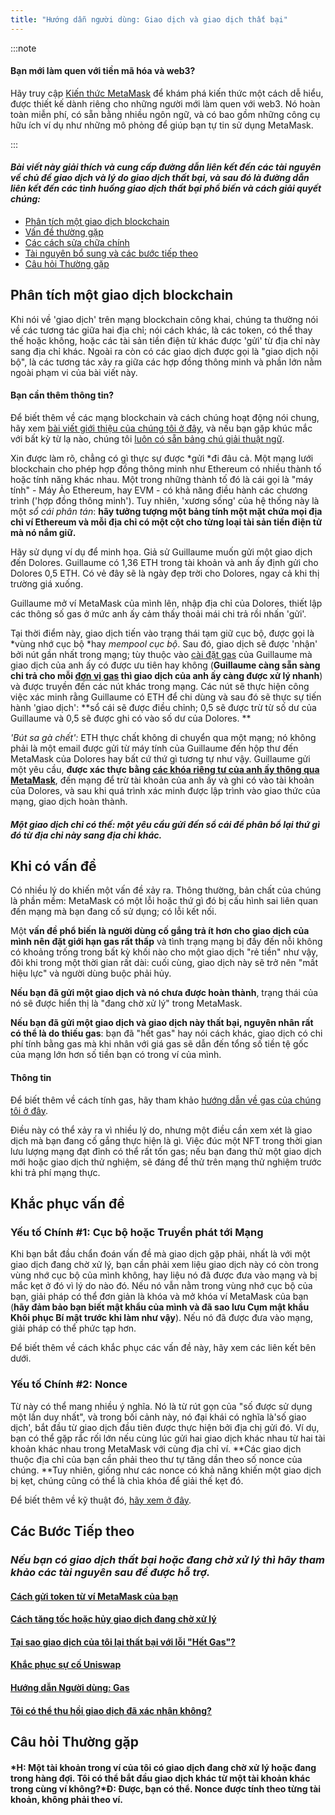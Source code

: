 ```yaml
---
title: "Hướng dẫn người dùng: Giao dịch và giao dịch thất bại"
---
```


:::note

#### Bạn mới làm quen với tiền mã hóa và web3?

Hãy truy cập [Kiến thức MetaMask](https://learn.metamask.io/) để khám phá kiến thức một cách dễ hiểu, được thiết kế dành riêng cho những người mới làm quen với web3. Nó hoàn toàn miễn phí, có sẵn bằng nhiều ngôn ngữ, và có bao gồm những công cụ hữu ích ví dụ như những mô phỏng để giúp bạn tự tin sử dụng MetaMask.

:::

#### _Bài viết này giải thích và cung cấp đường dẫn liên kết đến các tài nguyên về chủ đề giao dịch và lý do giao dịch thất bại, và sau đó là đường dẫn liên kết đến các tình huống giao dịch thất bại phổ biến và cách giải quyết chúng:_

- [Phân tích một giao dịch blockchain](#phân-tích-một-giao-dịch-blockchain)
- [Vấn đề thường gặp](#khi-có-vấn-đề)
- [Các cách sửa chữa chính](#khắc-phục-vấn-đề)
- [Tài nguyên bổ sung và các bước tiếp theo](#các-bước-tiếp-theo)
- [Câu hỏi Thường gặp](#câu-hỏi-thường-gặp)

## **Phân tích một giao dịch blockchain**

Khi nói về 'giao dịch' trên mạng blockchain công khai, chúng ta thường nói về các tương tác giữa hai địa chỉ; nói cách khác, là các token, có thể thay thế hoặc không, hoặc các tài sản tiền điện tử khác được 'gửi' từ địa chỉ này sang địa chỉ khác. Ngoài ra còn có các giao dịch được gọi là "giao dịch nội bộ", là các tương tác xảy ra giữa các hợp đồng thông minh và phần lớn nằm ngoài phạm vi của bài viết này.

#### Bạn cần thêm thông tin?

Để biết thêm về các mạng blockchain và cách chúng hoạt động nói chung, hãy xem [bài viết giới thiệu của chúng tôi ở đây](https://metamask.zendesk.com/hc/en-us/articles/360015489611-Learn-the-basics-of-blockchains-and-Ethereum-miners-and-validators-gas-cryptocurrencies-and-NFTs-block-explorer-networks-etc-), và nếu bạn gặp khúc mắc với bất kỳ từ lạ nào, chúng tôi [luôn có sẵn bảng chú giải thuật ngữ](https://consensys.net/knowledge-base/a-blockchain-glossary-for-beginners/).

Xin được làm rõ, chẳng có gì thực sự được *gửi *đi đâu cả. Một mạng lưới blockchain cho phép hợp đồng thông minh như Ethereum có nhiều thành tố hoặc tính năng khác nhau. Một trong những thành tố đó là cái gọi là "máy tính" - Máy Ảo Ethereum, hay EVM - có khả năng điều hành các chương trình ('hợp đồng thông minh'). Tuy nhiên, 'xương sống' của hệ thống này là một _sổ cái phân tán_: **hãy tưởng tượng một bảng tính một mặt chứa mọi địa chỉ ví Ethereum và mỗi địa chỉ có một cột cho từng loại tài sản tiền điện tử mà nó nắm giữ.**

Hãy sử dụng ví dụ để minh họa. Giả sử Guillaume muốn gửi một giao dịch đến Dolores. Guillaume có 1,36 ETH trong tài khoản và anh ấy định gửi cho Dolores 0,5 ETH. Có vẻ đây sẽ là ngày đẹp trời cho Dolores, ngay cả khi thị trường giá xuống.

Guillaume mở ví MetaMask của mình lên, nhập địa chỉ của Dolores, thiết lập các thông số gas ở mức anh ấy cảm thấy thoải mái chi trả rồi nhấn 'gửi'.

Tại thời điểm này, giao dịch tiến vào trạng thái tạm giữ cục bộ, được gọi là *vùng nhớ cục bộ *hay _mempool cục bộ_. Sau đó, giao dịch sẽ được 'nhận' bởi nút gần nhất trong mạng; tùy thuộc vào [cài đặt gas](https://metamask.zendesk.com/hc/en-us/articles/360022895972-Using-advanced-gas-controls) của Guillaume mà giao dịch của anh ấy có được ưu tiên hay không (**Guillaume càng sẵn sàng chi trả cho mỗi [đơn vị gas](https://metamask.zendesk.com/hc/en-us/articles/4404600179227-User-Guide-Gas) thì giao dịch của anh ấy càng được xử lý nhanh**) và được truyền đến các nút khác trong mạng. Các nút sẽ thực hiện công việc xác minh rằng Guillaume có ETH để chi dùng và sau đó sẽ thực sự tiến hành 'giao dịch': **sổ cái sẽ được điều chỉnh; 0,5 sẽ được trừ từ số dư của Guillaume và 0,5 sẽ được ghi có vào số dư của Dolores. **

_'Bút sa gà chết':_ ETH thực chất không di chuyển qua một mạng; nó không phải là một email được gửi từ máy tính của Guillaume đến hộp thư đến MetaMask của Dolores hay bất cứ thứ gì tương tự như vậy. Guillaume gửi một yêu cầu, **được xác thực bằng [các khóa riêng tư của anh ấy thông qua MetaMask](https://metamask.zendesk.com/hc/en-us/articles/4404722782107-User-guide-Secret-Recovery-Phrase-password-and-private-keys)**, đến mạng để trừ tài khoản của anh ấy và ghi có vào tài khoản của Dolores, và sau khi quá trình xác minh được lập trình vào giao thức của mạng, giao dịch hoàn thành.

#### _Một giao dịch chỉ có thế: một yêu cầu gửi đến sổ cái để phân bổ lại thứ gì đó từ địa chỉ này sang địa chỉ khác._

## **Khi có vấn đề**

Có nhiều lý do khiến một vấn đề xảy ra. Thông thường, bản chất của chúng là phần mềm: MetaMask có một lỗi hoặc thứ gì đó bị cấu hình sai liên quan đến mạng mà bạn đang cố sử dụng; có lỗi kết nối.

Một **vấn đề phổ biến là người dùng cố gắng trả ít hơn cho giao dịch của mình nên đặt giới hạn gas rất thấp** và tình trạng mạng bị đầy đến nỗi không có khoảng trống trong bất kỳ khối nào cho một giao dịch "rẻ tiền" như vậy, đôi khi trong một thời gian rất dài: cuối cùng, giao dịch này sẽ trở nên "mất hiệu lực" và người dùng buộc phải hủy.

**Nếu bạn đã gửi một giao dịch và nó chưa được hoàn thành**, trạng thái của nó sẽ được hiển thị là "đang chờ xử lý" trong MetaMask.

**Nếu bạn đã gửi một giao dịch và giao dịch này thất bại, nguyên nhân rất có thể là do thiếu gas**: bạn đã "hết gas" hay nói cách khác, giao dịch có chi phí tính bằng gas mà khi nhân với giá gas sẽ dẫn đến tổng số tiền tệ gốc của mạng lớn hơn số tiền bạn có trong ví của mình.

#### Thông tin

Để biết thêm về cách tính gas, hãy tham khảo [hướng dẫn về gas của chúng tôi ở đây](https://metamask.zendesk.com/hc/en-us/articles/4404600179227-User-Guide-Gas).

Điều này có thể xảy ra vì nhiều lý do, nhưng một điều cần xem xét là giao dịch mà bạn đang cố gắng thực hiện là gì. Việc đúc một NFT trong thời gian lưu lượng mạng đạt đỉnh có thể rất tốn gas; nếu bạn đang thử một giao dịch mới hoặc giao dịch thử nghiệm, sẽ đáng để thử trên mạng thử nghiệm trước khi trả phí mạng thực.

## **Khắc phục vấn đề**

### **Yếu tố Chính #1: Cục bộ hoặc Truyền phát tới Mạng**

Khi bạn bắt đầu chẩn đoán vấn đề mà giao dịch gặp phải, nhất là với một giao dịch đang chờ xử lý, bạn cần phải xem liệu giao dịch này có còn trong vùng nhớ cục bộ của mình không, hay liệu nó đã được đưa vào mạng và bị mắc kẹt ở đó vì lý do nào đó. Nếu nó vẫn nằm trong vùng nhớ cục bộ của bạn, giải pháp có thể đơn giản là khóa và mở khóa ví MetaMask của bạn (**hãy đảm bảo bạn biết mật khẩu của mình và đã sao lưu Cụm mật khẩu Khôi phục Bí mật trước khi làm như vậy**). Nếu nó đã được đưa vào mạng, giải pháp có thể phức tạp hơn.

Để biết thêm về cách khắc phục các vấn đề này, hãy xem các liên kết bên dưới.

### **Yếu tố Chính #2: Nonce**

Từ này có thể mang nhiều ý nghĩa. Nó là từ rút gọn của "số được sử dụng một lần duy nhất", và trong bối cảnh này, nó đại khái có nghĩa là'số giao dịch', bắt đầu từ giao dịch đầu tiên được thực hiện bởi địa chị gửi đó. Ví dụ, bạn có thể gặp rắc rối lớn nếu cùng lúc gửi hai giao dịch khác nhau từ hai tài khoản khác nhau trong MetaMask với cùng địa chỉ ví. **Các giao dịch thuộc địa chỉ của bạn cần phải theo thư tự tăng dần theo số nonce của chúng. **Tuy nhiên, giống như các nonce có khả năng khiến một giao dịch bị kẹt, chúng cũng có thể là chìa khóa để giải thế kẹt đó.

Để biết thêm về kỹ thuật đó, [hãy xem ở đây](https://metamask.zendesk.com/hc/en-us/articles/360015489251-How-to-Speed-Up-or-Cancel-a-Pending-Transaction).

## **Các Bước Tiếp theo**

### _Nếu bạn có giao dịch thất bại hoặc đang chờ xử lý thì hãy tham khảo các tài nguyên sau để được hỗ trợ._

#### [Cách gửi token từ ví MetaMask của bạn](https://metamask.zendesk.com/hc/en-us/articles/360015488931)

#### [Cách tăng tốc hoặc hủy giao dịch đang chờ xử lý](https://metamask.zendesk.com/hc/en-us/articles/360015489251-How-to-Speed-Up-or-Cancel-a-Pending-Transaction)

#### [Tại sao giao dịch của tôi lại thất bại với lỗi "Hết Gas"?](https://metamask.zendesk.com/hc/en-us/articles/360038849792-Why-did-my-transaction-fail-with-an-Out-of-Gas-error-How-can-I-fix-it-)

#### [Khắc phục sự cố Uniswap](https://metamask.zendesk.com/hc/en-us/articles/360053394291-Uniswap-support-and-troubleshooting-tips)

#### [Hướng dẫn Người dùng: Gas](https://metamask.zendesk.com/hc/en-us/articles/4404600179227-User-Guide-Gas)

#### [Tôi có thể thu hồi giao dịch đã xác nhận không?](https://metamask.zendesk.com/hc/en-us/articles/360059957352-Can-I-reverse-an-already-confirmed-transaction-)

## **Câu hỏi Thường gặp**

#### *H: Một tài khoản trong ví của tôi có giao dịch đang chờ xử lý hoặc đang trong hàng đợi. Tôi có thể bắt đầu giao dịch khác từ một tài khoản khác trong cùng ví không?*Đ: Được, bạn có thể. Nonce được tính theo từng tài khoản, không phải theo ví.
